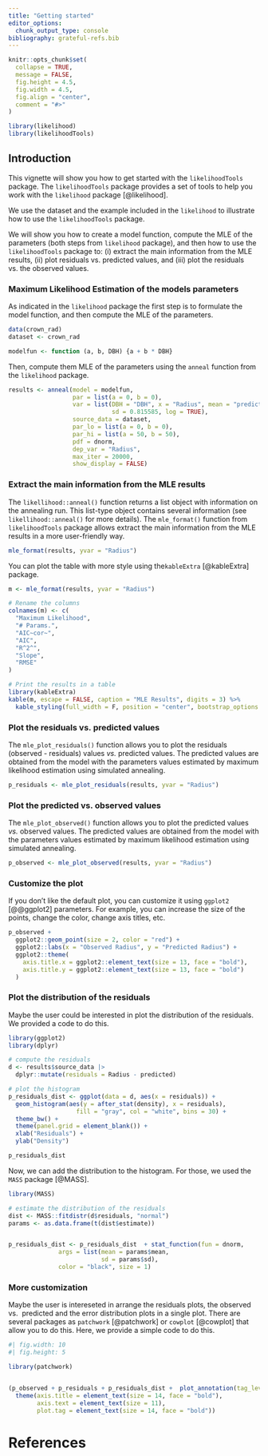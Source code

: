 ```yaml
---
title: "Getting started"
editor_options: 
  chunk_output_type: console
bibliography: grateful-refs.bib
---
```


```r
knitr::opts_chunk$set(
  collapse = TRUE,
  message = FALSE,
  fig.height = 4.5,
  fig.width = 4.5,
  fig.align = "center",
  comment = "#>"
)
```

```r
library(likelihood)
library(likelihoodTools)
```

## Introduction

This vignette will show you how to get started with the `likelihoodTools` package. 
The `likelihoodTools` package provides a set of tools to help you work with the 
`likelihood` package [@likelihood]. 

We use the dataset and the example included in the `likelihood` to 
illustrate how to use the `likelihoodTools` package. 

We will show you how to create a model function, compute the MLE of the parameters 
(both steps from `likelihood` package), and then how to use the `likelihoodTools` 
package to: (i) extract the main information from the MLE results, (ii) plot 
residuals vs. predicted values, and (iii) plot the residuals vs. the observed values.

### Maximum Likelihood Estimation of the models parameters
As indicated in the `likelihood` package the first step is to formulate the model 
function, and then compute the MLE of the parameters. 


```r
data(crown_rad)
dataset <- crown_rad
```


```r
modelfun <- function (a, b, DBH) {a + b * DBH}
```

Then, compute them MLE of the parameters using the `anneal` function from the 
`likelihood` package.

```r
results <- anneal(model = modelfun,
                  par = list(a = 0, b = 0),
                  var = list(DBH = "DBH", x = "Radius", mean = "predicted",
                             sd = 0.815585, log = TRUE),
                  source_data = dataset,
                  par_lo = list(a = 0, b = 0),
                  par_hi = list(a = 50, b = 50),
                  pdf = dnorm,
                  dep_var = "Radius",
                  max_iter = 20000,
                  show_display = FALSE)
```


### Extract the main information from the MLE results

The `likellihood::anneal()` function returns a list object with information on the annealing run. 
This list-type object contains several information (see `likellihood::anneal()` for more details).
The `mle_format()` function from `likelihoodTools` package allows extract the main 
information from the MLE results in a more user-friendly way. 

```r
mle_format(results, yvar = "Radius")
```

You can plot the table with more style using the`kableExtra` [@kableExtra] package.

```r
m <- mle_format(results, yvar = "Radius")

# Rename the columns
colnames(m) <- c(
  "Maximum Likelihood", 
  "# Params.", 
  "AIC~cor~", 
  "AIC", 
  "R^2^", 
  "Slope", 
  "RMSE"
)

# Print the results in a table
library(kableExtra)
kable(m, escape = FALSE, caption = "MLE Results", digits = 3) %>%
  kable_styling(full_width = F, position = "center", bootstrap_options = c("striped", "hover"))
```


### Plot the residuals vs. predicted values 

The `mle_plot_residuals()` function allows you to plot the residuals 
(observed - residuals) values *vs.* predicted values. The predicted 
values are obtained from the model with the parameters values estimated by maximum
likelihood estimation using simulated annealing.

```r
p_residuals <- mle_plot_residuals(results, yvar = "Radius")
```

### Plot the predicted vs. observed values

The `mle_plot_observed()` function allows you to plot the predicted values *vs.* 
observed values. The predicted values are obtained from the model with the parameters 
values estimated by maximum likelihood estimation using simulated annealing.

```r
p_observed <- mle_plot_observed(results, yvar = "Radius")
```

### Customize the plot
If you don't like the default plot, you can customize it using  `ggplot2` [@@ggplot2] parameters.
For example, you can increase the size of the points, change the color, change axis titles, etc.

```r
p_observed +
  ggplot2::geom_point(size = 2, color = "red") +
  ggplot2::labs(x = "Observed Radius", y = "Predicted Radius") +
  ggplot2::theme(
    axis.title.x = ggplot2::element_text(size = 13, face = "bold"),
    axis.title.y = ggplot2::element_text(size = 13, face = "bold")
  )
```


### Plot the distribution of the residuals 

Maybe the user could be interested in plot the distribution of the residuals. 
We provided a code to do this. 

```r
library(ggplot2)
library(dplyr)

# compute the residuals
d <- results$source_data |> 
  dplyr::mutate(residuals = Radius - predicted)

# plot the histogram
p_residuals_dist <- ggplot(data = d, aes(x = residuals)) +
  geom_histogram(aes(y = after_stat(density), x = residuals), 
                   fill = "gray", col = "white", bins = 30) +
  theme_bw() +
  theme(panel.grid = element_blank()) +
  xlab("Residuals") +
  ylab("Density")

p_residuals_dist 
```

Now, we can add the distribution to the histogram. For those, we used the `MASS` package
[@MASS]. 

```r
library(MASS)

# estimate the distribution of the residuals  
dist <- MASS::fitdistr(d$residuals, "normal") 
params <- as.data.frame(t(dist$estimate))


p_residuals_dist <- p_residuals_dist  + stat_function(fun = dnorm, 
              args = list(mean = params$mean, 
                          sd = params$sd), 
              color = "black", size = 1) 
```


### More customization

Maybe the user is intereseted in arrange the residuals plots, the observed vs. 
predicted and the error distribution plots in a single plot. There are several packages 
as `patchwork` [@patchwork] or `cowplot` [@cowplot] that allow you to do this. Here, 
we provide a simple code to do this. 

```r
#| fig.width: 10
#| fig.height: 5

library(patchwork)


(p_observed + p_residuals + p_residuals_dist +  plot_annotation(tag_levels = "a")) & 
  theme(axis.title = element_text(size = 14, face = "bold"), 
        axis.text = element_text(size = 11),
        plot.tag = element_text(size = 14, face = "bold"))

```

# References

